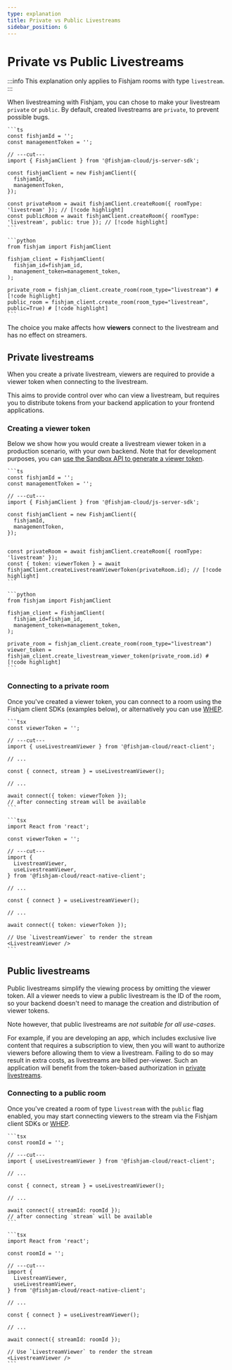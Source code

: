 ```yaml
---
type: explanation
title: Private vs Public Livestreams
sidebar_position: 6
---
```



# Private vs Public Livestreams

:::info
This explanation only applies to Fishjam rooms with type `livestream`.
:::

When livestreaming with Fishjam, you can chose to make your livestream `private` or `public`.
By default, created livestreams are `private`, to prevent possible bugs.

<Tabs groupId="language">
  <TabItem value="ts" label="Typescript">
  
    ```ts
    const fishjamId = '';
    const managementToken = '';

    // ---cut---
    import { FishjamClient } from '@fishjam-cloud/js-server-sdk';

    const fishjamClient = new FishjamClient({
      fishjamId,
      managementToken,
    });

    const privateRoom = await fishjamClient.createRoom({ roomType: 'livestream' }); // [!code highlight]
    const publicRoom = await fishjamClient.createRoom({ roomType: 'livestream', public: true }); // [!code highlight]
    ```

  </TabItem>

  <TabItem value="python" label="Python">

    ```python
    from fishjam import FishjamClient

    fishjam_client = FishjamClient(
      fishjam_id=fishjam_id,
      management_token=management_token,
    );

    private_room = fishjam_client.create_room(room_type="livestream") # [!code highlight]
    public_room = fishjam_client.create_room(room_type="livestream", public=True) # [!code highlight]
    ```

  </TabItem>
</Tabs>

The choice you make affects how **viewers** connect to the livestream and has no effect on streamers.

## Private livestreams

When you create a private livestream, viewers are required to provide a viewer token when connecting to the livestream.

This aims to provide control over who can view a livestream, but requires you to distribute tokens from your backend application to your frontend applications.

### Creating a viewer token

Below we show how you would create a livestream viewer token in a production scenario, with your own backend.
Note that for development purposes, you can [use the Sandbox API to generate a viewer token](../tutorials/livestreaming#obtaining-a-token-1).

<Tabs groupId="language">
  <TabItem value="ts" label="Typescript">
  
    ```ts
    const fishjamId = '';
    const managementToken = '';

    // ---cut---
    import { FishjamClient } from '@fishjam-cloud/js-server-sdk';

    const fishjamClient = new FishjamClient({
      fishjamId,
      managementToken,
    });


    const privateRoom = await fishjamClient.createRoom({ roomType: 'livestream' });
    const { token: viewerToken } = await fishjamClient.createLivestreamViewerToken(privateRoom.id); // [!code highlight]
    ```

  </TabItem>

  <TabItem value="python" label="Python">

    ```python
    from fishjam import FishjamClient

    fishjam_client = FishjamClient(
      fishjam_id=fishjam_id,
      management_token=management_token,
    );

    private_room = fishjam_client.create_room(room_type="livestream")
    viewer_token = fishjam_client.create_livestream_viewer_token(private_room.id) # [!code highlight]
    ```

  </TabItem>
</Tabs>

### Connecting to a private room

Once you've created a viewer token, you can connect to a room using the Fishjam client SDKs (examples below), or alternatively you can use [WHEP](../how-to/features/whip-whep#private-livestreams).

<Tabs groupId="platform">
  <TabItem value="react" label="React">
  
    ```tsx
    const viewerToken = '';

    // ---cut---
    import { useLivestreamViewer } from '@fishjam-cloud/react-client';

    // ...

    const { connect, stream } = useLivestreamViewer();

    // ...

    await connect({ token: viewerToken });
    // after connecting stream will be available
    ```

  </TabItem>

  <TabItem value="react-native" label="React Native">

    ```tsx
    import React from 'react';

    const viewerToken = '';

    // ---cut---
    import {
      LivestreamViewer,
      useLivestreamViewer,
    } from '@fishjam-cloud/react-native-client';

    // ...

    const { connect } = useLivestreamViewer();

    // ...

    await connect({ token: viewerToken });

    // Use `LivestreamViewer` to render the stream
    <LivestreamViewer />
    ```

  </TabItem>
 </Tabs>

## Public livestreams

Public livestreams simplify the viewing process by omitting the viewer token.
All a viewer needs to view a public livestream is the ID of the room, so your backend doesn't need to manage the creation and distribution of viewer tokens.

Note however, that public livestreams are _not suitable for all use-cases_.

For example, if you are developing an app, which includes exclusive live content that requires a subscription to view, then you will want to authorize viewers before allowing them to view a livestream.
Failing to do so may result in extra costs, as livestreams are billed per-viewer.
Such an application will benefit from the token-based authorization in [private livestreams](#private-livestreams).

### Connecting to a public room

Once you've created a room of type `livestream` with the `public` flag enabled, you may start connecting viewers to the stream via the Fishjam client SDKs or [WHEP](../how-to/features/whip-whep#public-livestreams).

<Tabs groupId="platform">
  <TabItem value="react" label="React">
  
    ```tsx
    const roomId = '';

    // ---cut---
    import { useLivestreamViewer } from '@fishjam-cloud/react-client';

    // ...

    const { connect, stream } = useLivestreamViewer();

    // ...

    await connect({ streamId: roomId });
    // after connecting `stream` will be available
    ```

  </TabItem>

  <TabItem value="react-native" label="React Native">

    ```tsx
    import React from 'react';

    const roomId = '';

    // ---cut---
    import {
      LivestreamViewer,
      useLivestreamViewer,
    } from '@fishjam-cloud/react-native-client';

    // ...

    const { connect } = useLivestreamViewer();

    // ...

    await connect({ streamId: roomId });

    // Use `LivestreamViewer` to render the stream
    <LivestreamViewer />
    ```

  </TabItem>
 </Tabs>
